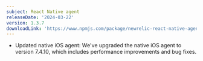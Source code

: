 ```yaml
---
subject: React Native agent
releaseDate: '2024-03-22'
version: 1.3.7
downloadLink: 'https://www.npmjs.com/package/newrelic-react-native-agent/v/1.3.7'
---
```


* Updated native iOS agent: We've upgraded the native iOS agent to version 7.4.10, which includes performance improvements and bug fixes.
